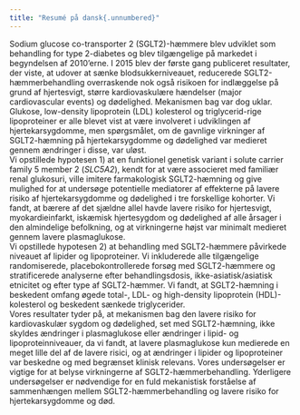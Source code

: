```yaml
---
title: "Resumé på dansk{.unnumbered}"
---
```


Sodium glucose co-transporter 2 (SGLT2)-hæmmere blev udviklet som behandling for type 2-diabetes og blev tilgængelige på markedet i begyndelsen af 2010'erne. I 2015 blev der første gang publiceret resultater, der viste, at udover at sænke blodsukkerniveauet, reducerede SGLT2-hæmmerbehandling overraskende nok også risikoen for indlæggelse på grund af hjertesvigt, større kardiovaskulære hændelser (major cardiovascular events) og dødelighed. Mekanismen bag var dog uklar.\
Glukose, low-density lipoprotein (LDL) kolesterol og triglycerid-rige lipoproteiner er alle blevet vist at være involveret i udviklingen af hjertekarsygdomme, men spørgsmålet, om de gavnlige virkninger af SGLT2-hæmning på hjertekarsygdomme og dødelighed var medieret gennem ændringer i disse, var uløst.\
Vi opstillede hypotesen 1) at en funktionel genetisk variant i solute carrier family 5 member 2 (*SLC5A2*), kendt for at være associeret med familiær renal glukosuri, ville imitere farmakologisk SGLT2-hæmning og give mulighed for at undersøge potentielle mediatorer af effekterne på lavere risiko af hjertekarsygdomme og dødelighed i tre forskellige kohorter. Vi fandt, at bærere af det sjældne allel havde lavere risiko for hjertesvigt, myokardieinfarkt, iskæmisk hjertesygdom og dødelighed af alle årsager i den almindelige befolkning, og at virkningerne højst var minimalt medieret gennem lavere plasmaglukose.\
Vi opstillede hypotesen 2) at behandling med SGLT2-hæmmere påvirkede niveauet af lipider og lipoproteiner. Vi inkluderede alle tilgængelige randomiserede, placebokontrollerede forsøg med SGLT2-hæmmere og stratificerede analyserne efter behandlingsdosis, ikke-asiatisk/asiatisk etnicitet og efter type af SGLT2-hæmmer. Vi fandt, at SGLT2-hæmning i beskedent omfang øgede total-, LDL- og high-density lipoprotein (HDL)-kolesterol og beskedent sænkede triglycerider.\
Vores resultater tyder på, at mekanismen bag den lavere risiko for kardiovaskulær sygdom og dødelighed, set med SGLT2-hæmning, ikke skyldes ændringer i plasmaglukose eller ændringer i lipid- og lipoproteinniveauer, da vi fandt, at lavere plasmaglukose kun medierede en meget lille del af de lavere risici, og at ændringer i lipider og lipoproteiner var beskedne og med begrænset klinisk relevans. Vores undersøgelser er vigtige for at belyse virkningerne af SGLT2-hæmmerbehandling. Yderligere undersøgelser er nødvendige for en fuld mekanistisk forståelse af sammenhængen mellem SGLT2-hæmmerbehandling og lavere risiko for hjertekarsygdomme og død.\
\newpage
